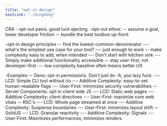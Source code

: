 ```yaml
---
title: "opt-in design"
nextLink: "./dingdong"
---
```

CRA - opt-out pains. good luck ejecting.
-opt-out ethos: 
-- assume a goal, lower developer friction
-- bundle the best toolbox up-front

-opt-in design principles
-- find the lowest-common-denominator
--- what's the simplest use case for your tool?
--- just enough to work
-- make complexity easy to add, when intended
--- Don't start with kitchen sink
--- Simply make additional functionality accessible
-- stay user-first, not developer-first
--- low complexity baseline often means better UX

-Examples
-- Deno: opt-in permissions. Don't just do -A, you lazy fuck.
--- LCD: Simple CLI tool without i/o
--- Additive Complexity: easy-to-set human-readable flags
--- User-First: minimizes security vulnerabilities
-- Server Components: opt-in client-side JS
--- LCD: Static web pages
--- Additive Complexity: client directives
--- User-First: maximize core web vitals
-- RSC's
--- LCD: Whole page streamed at once
--- Additive Complexity: Suspense boundaries
--- User-First: minimizes layout shift
-- SolidJS
--- LCD: Granular reactivity
--- Additive Complexity: Signals
--- User-First: Maximizes performances, minimizes renders.